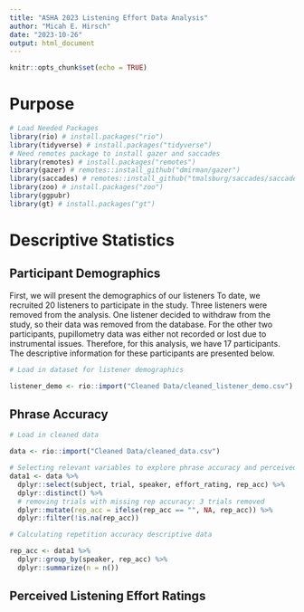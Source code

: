 ```yaml
---
title: "ASHA 2023 Listening Effort Data Analysis"
author: "Micah E. Hirsch"
date: "2023-10-26"
output: html_document
---
```


```r
knitr::opts_chunk$set(echo = TRUE)
```

# Purpose

```r

# Load Needed Packages
library(rio) # install.packages("rio")
library(tidyverse) # install.packages("tidyverse")
# Need remotes package to install gazer and saccades
library(remotes) # install.packages("remotes")
library(gazer) # remotes::install_github("dmirman/gazer")
library(saccades) # remotes::install_github("tmalsburg/saccades/saccades")
library(zoo) # install.packages("zoo")
library(ggpubr)
library(gt) # install.packages("gt")

```

# Descriptive Statistics

## Participant Demographics

First, we will present the demographics of our listeners To date, we recruited 20 listeners to participate in the study. Three listeners were removed from the analysis. One listener decided to withdraw from the study, so their data was removed from the database. For the other two participants, pupillometry data was either not recorded or lost due to instrumental issues. Therefore, for this analysis, we have 17 participants. The descriptive information for these participants are presented below. 

```r

# Load in dataset for listener demographics

listener_demo <- rio::import("Cleaned Data/cleaned_listener_demo.csv") 

```

## Phrase Accuracy



```r

# Load in cleaned data 

data <- rio::import("Cleaned Data/cleaned_data.csv")

# Selecting relevant variables to explore phrase accuracy and perceived listening effort
data1 <- data %>%
  dplyr::select(subject, trial, speaker, effort_rating, rep_acc) %>%
  dplyr::distinct() %>%
  # removing trials with missing rep accuracy: 3 trials removed
  dplyr::mutate(rep_acc = ifelse(rep_acc == "", NA, rep_acc)) %>%
  dplyr::filter(!is.na(rep_acc))

# Calculating repetition accuracy descriptive data

rep_acc <- data1 %>%
  dplyr::group_by(speaker, rep_acc) %>%
  dplyr::summarize(n = n())

```


## Perceived Listening Effort Ratings



